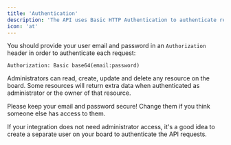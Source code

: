 ```yaml
---
title: 'Authentication'
description: 'The API uses Basic HTTP Authentication to authenticate requests.'
icon: 'at'
---
```


You should provide your user email and password in an `Authorization` header in order to authenticate each request:

```
Authorization: Basic base64(email:password)
```

Administrators can read, create, update and delete any resource on the board. Some resources will return extra data when authenticated as administrator or the owner of that resource.

<Warning>Please keep your email and password secure! Change them if you think someone else has access to them.</Warning>

<Note>If your integration does not need administrator access, it's a good idea to create a separate user on your board to authenticate the API requests.</Note>
